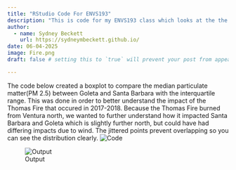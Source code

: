 ```yaml
---
title: "RStudio Code For ENVS193"
description: "This is code for my ENVS193 class which looks at the the median particulate matter(PM 2.5) between Goleta and Santa Barbara during the Thomas Fires that occured in 2017-2018."
author:
  - name: Sydney Beckett
    url: https://sydneymbeckett.github.io/
date: 06-04-2025
image: Fire.png
draft: false # setting this to `true` will prevent your post from appearing on your listing page until you're ready!

---
```


The code below created a boxplot to compare the median particulate matter(PM 2.5) between Goleta and Santa Barbara with the interquartile range. This was done in order to better understand the impact of the Thomas Fire that occured in 2017-2018. Because the Thomas Fire burned from Ventura north, we wanted to further understand how it impacted Santa Barbara and Goleta which is slightly further north, but could have had differing impacts due to wind. The jittered points prevent overlapping so you can see the distribution clearly.
![Code](code.png)

![Output](output.png)
